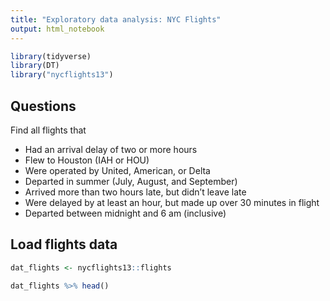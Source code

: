```yaml
---
title: "Exploratory data analysis: NYC Flights"
output: html_notebook
---
```




```r
library(tidyverse)
library(DT)
library("nycflights13")
```

## Questions

Find all flights that

- Had an arrival delay of two or more hours
- Flew to Houston (IAH or HOU)
- Were operated by United, American, or Delta
- Departed in summer (July, August, and September)
- Arrived more than two hours late, but didn’t leave late
- Were delayed by at least an hour, but made up over 30 minutes in flight
- Departed between midnight and 6 am (inclusive)


## Load flights data

```r
dat_flights <- nycflights13::flights

```

```r
dat_flights %>% head()
```

